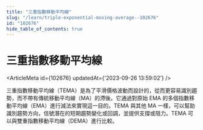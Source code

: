```yaml
---
title: "三重指數移動平均線"
slug: "/learn/triple-exponential-moving-average--102676"
id: "102676"
hide_table_of_contents: true
---
```



# 三重指數移動平均線

<ArticleMeta id={102676} updatedAt={'2023-09-26 13:59:02'} />
<div className='border-solid border-b border-t-0 my-4 border-[var(--ifm-color-gray-300)]' />

三重指數移動平均線（TEMA）是為了平滑價格波動而設計的，從而更容易識別趨勢，而不帶有傳統移動平均線（MA）的滯後。它通過對原始 EMA 的多個指數移動平均線（EMA）進行減法來實現這一目的。TEMA 與其他 MA 一樣，可以幫助識別趨勢方向，信號潛在的短期趨勢變化或回調，並提供支撐或阻力。TEMA 可以與雙重指數移動平均線（DEMA）進行比較。

